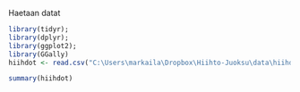 


Haetaan datat 
```r

library(tidyr); 
library(dplyr); 
library(ggplot2);
library(GGally)
hiihdot <- read.csv("C:\Users\markaila\Dropbox\Hiihto-Juoksu\data\hiihdot.csv",row.names = 1)

summary(hiihdot)
```
